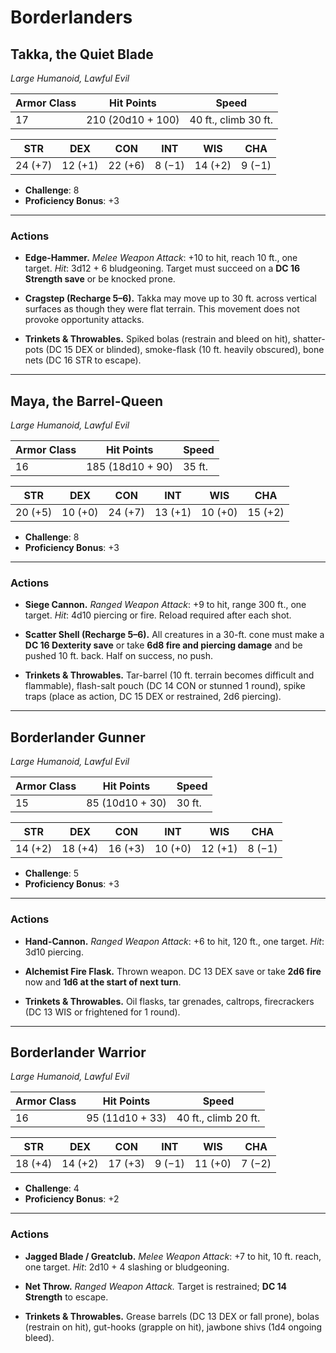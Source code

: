 # Borderlanders

## Takka, the Quiet Blade

_Large Humanoid, Lawful Evil_

| **Armor Class** | **Hit Points**    | **Speed**            |
| --------------- | ----------------- | -------------------- |
| 17              | 210 (20d10 + 100) | 40 ft., climb 30 ft. |

| **STR** | **DEX** | **CON** | **INT** | **WIS** | **CHA** |
| ------- | ------- | ------- | ------- | ------- | ------- |
| 24 (+7) | 12 (+1) | 22 (+6) | 8 (−1)  | 14 (+2) | 9 (−1)  |

- **Challenge**: 8
- **Proficiency Bonus**: +3

---

### Actions

- **Edge-Hammer.** _Melee Weapon Attack_: +10 to hit, reach 10 ft., one target.
  _Hit_: 3d12 + 6 bludgeoning. Target must succeed on a **DC 16 Strength save** or be knocked prone.

- **Cragstep (Recharge 5–6).** Takka may move up to 30 ft. across vertical surfaces as though they were flat terrain. This movement does not provoke opportunity attacks.

- **Trinkets & Throwables.** Spiked bolas (restrain and bleed on hit), shatter-pots (DC 15 DEX or blinded), smoke-flask (10 ft. heavily obscured), bone nets (DC 16 STR to escape).

---

## Maya, the Barrel-Queen

_Large Humanoid, Lawful Evil_

| **Armor Class** | **Hit Points**   | **Speed** |
| --------------- | ---------------- | --------- |
| 16              | 185 (18d10 + 90) | 35 ft.    |

| **STR** | **DEX** | **CON** | **INT** | **WIS** | **CHA** |
| ------- | ------- | ------- | ------- | ------- | ------- |
| 20 (+5) | 10 (+0) | 24 (+7) | 13 (+1) | 10 (+0) | 15 (+2) |

- **Challenge**: 8
- **Proficiency Bonus**: +3

---

### Actions

- **Siege Cannon.** _Ranged Weapon Attack_: +9 to hit, range 300 ft., one target.
  _Hit_: 4d10 piercing or fire. Reload required after each shot.

- **Scatter Shell (Recharge 5–6).** All creatures in a 30-ft. cone must make a **DC 16 Dexterity save** or take **6d8 fire and piercing damage** and be pushed 10 ft. back. Half on success, no push.

- **Trinkets & Throwables.** Tar-barrel (10 ft. terrain becomes difficult and flammable), flash-salt pouch (DC 14 CON or stunned 1 round), spike traps (place as action, DC 15 DEX or restrained, 2d6 piercing).

---

## Borderlander Gunner

_Large Humanoid, Lawful Evil_

| **Armor Class** | **Hit Points**  | **Speed** |
| --------------- | --------------- | --------- |
| 15              | 85 (10d10 + 30) | 30 ft.    |

| **STR** | **DEX** | **CON** | **INT** | **WIS** | **CHA** |
| ------- | ------- | ------- | ------- | ------- | ------- |
| 14 (+2) | 18 (+4) | 16 (+3) | 10 (+0) | 12 (+1) | 8 (−1)  |

- **Challenge**: 5
- **Proficiency Bonus**: +3

---

### Actions

- **Hand-Cannon.** _Ranged Weapon Attack_: +6 to hit, 120 ft., one target.
  _Hit_: 3d10 piercing.

- **Alchemist Fire Flask.** Thrown weapon. DC 13 DEX save or take **2d6 fire** now and **1d6 at the start of next turn**.

- **Trinkets & Throwables.** Oil flasks, tar grenades, caltrops, firecrackers (DC 13 WIS or frightened for 1 round).

---

## Borderlander Warrior

_Large Humanoid, Lawful Evil_

| **Armor Class** | **Hit Points**  | **Speed**            |
| --------------- | --------------- | -------------------- |
| 16              | 95 (11d10 + 33) | 40 ft., climb 20 ft. |

| **STR** | **DEX** | **CON** | **INT** | **WIS** | **CHA** |
| ------- | ------- | ------- | ------- | ------- | ------- |
| 18 (+4) | 14 (+2) | 17 (+3) | 9 (−1)  | 11 (+0) | 7 (−2)  |

- **Challenge**: 4
- **Proficiency Bonus**: +2

---

### Actions

- **Jagged Blade / Greatclub.** _Melee Weapon Attack_: +7 to hit, 10 ft. reach, one target.
  _Hit_: 2d10 + 4 slashing or bludgeoning.

- **Net Throw.** _Ranged Weapon Attack._ Target is restrained; **DC 14 Strength** to escape.

- **Trinkets & Throwables.** Grease barrels (DC 13 DEX or fall prone), bolas (restrain on hit), gut-hooks (grapple on hit), jawbone shivs (1d4 ongoing bleed).
